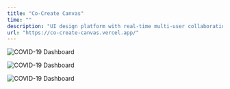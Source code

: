 ```yaml
---
title: "Co-Create Canvas"
time: ""
description: "UI design platform with real-time multi-user collaboration, chat, version history, and export."
url: "https://co-create-canvas.vercel.app/"
---
```

 
<Image
  src="/projects/covid/floating.png"
  alt="COVID-19 Dashboard"
  width={2580}
  height={1691}
/>

<Image
  src="/projects/covid/phones.png"
  alt="COVID-19 Dashboard"
  width={1905}
  height={1409}
  caption="Mobile view of application, including list of key statistics, the map of daily growth, and the fully interactive map made using Mapbox."
/>

<Image
  src="/projects/covid/tablet.png"
  alt="COVID-19 Dashboard"
  width={2580}
  height={1691}
  caption="Tablet view of the dashboard's home page. The application is designed to be responsive to all platforms and devices."
/>

